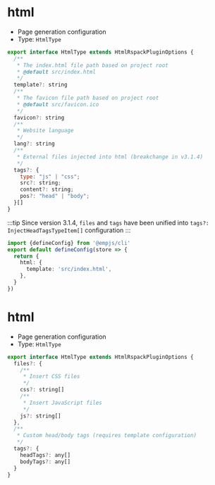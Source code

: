 

# html
<Badge text="breakchange in v3.1.4" type="warning" />

+ Page generation configuration
+ Type: `HtmlType`
```js
export interface HtmlType extends HtmlRspackPluginOptions {
  /**
   * The index.html file path based on project root
   * @default src/index.html
   */
  template?: string
  /**
   * The favicon file path based on project root
   * @default src/favicon.ico
   */
  favicon?: string
  /**
   * Website language
   */
  lang?: string
  /**
   * External files injected into html (breakchange in v3.1.4)
   */
  tags?: {
    type: "js" | "css";
    src?: string;
    content?: string;
    pos?: "head" | "body";
  }[]
}
```
:::tip
Since version 3.1.4, `files` and `tags` have been unified into `tags?: InjectHeadTagsTypeItem[]` configuration
:::
```ts title="emp-config.js"
import {defineConfig} from '@empjs/cli'
export default defineConfig(store => {
  return {
    html: {
      template: 'src/index.html',
    },
  }
})
```




# html
<Badge text="html.files removed in version 3.1.4 and html.tags upgrade in version 3.1.4 " type="warning" />

+ Page generation configuration
+ Type: `HtmlType`
```js
export interface HtmlType extends HtmlRspackPluginOptions {
  files?: {
    /**
     * Insert CSS files
     */
    css?: string[]
    /**
     * Insert JavaScript files
     */
    js?: string[]
  },
  /**
   * Custom head/body tags (requires template configuration)
   */
  tags?: {
    headTags?: any[]
    bodyTags?: any[]
  }
}
```